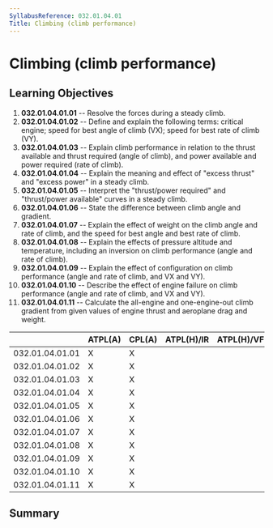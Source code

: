 ```yaml
---
SyllabusReference: 032.01.04.01
Title: Climbing (climb performance)
---
```


# Climbing (climb performance)

## Learning Objectives

1.  **032.01.04.01.01** -- Resolve the forces during a steady climb.
2.  **032.01.04.01.02** -- Define and explain the following terms: critical
    engine; speed for best angle of climb (VX); speed for best rate of climb
    (VY).
3.  **032.01.04.01.03** -- Explain climb performance in relation to the thrust
    available and thrust required (angle of climb), and power available and power
    required (rate of climb).
4.  **032.01.04.01.04** -- Explain the meaning and effect of "excess thrust" and
    "excess power" in a steady climb.
5.  **032.01.04.01.05** -- Interpret the "thrust/power required" and
    "thrust/power available" curves in a steady climb.
6.  **032.01.04.01.06** -- State the difference between climb angle and gradient.
7.  **032.01.04.01.07** -- Explain the effect of weight on the climb angle and
    rate of climb, and the speed for best angle and best rate of climb.
8.  **032.01.04.01.08** -- Explain the effects of pressure altitude and
    temperature, including an inversion on climb performance (angle and rate of
    climb).
9.  **032.01.04.01.09** -- Explain the effect of configuration on climb
    performance (angle and rate of climb, and VX and VY).
10. **032.01.04.01.10** -- Describe the effect of engine failure on climb
    performance (angle and rate of climb, and VX and VY).
11. **032.01.04.01.11** -- Calculate the all-engine and one-engine-out climb
    gradient from given values of engine thrust and aeroplane drag and weight.

|                 | ATPL(A) | CPL(A) | ATPL(H)/IR | ATPL(H)/VFR | CPL(H) | IR  | CBIR(A) |
| --------------- | ------- | ------ | ---------- | ----------- | ------ | --- | ------- |
| 032.01.04.01.01 | X       | X      |            |             |        |     |         |
| 032.01.04.01.02 | X       | X      |            |             |        |     |         |
| 032.01.04.01.03 | X       | X      |            |             |        |     |         |
| 032.01.04.01.04 | X       | X      |            |             |        |     |         |
| 032.01.04.01.05 | X       | X      |            |             |        |     |         |
| 032.01.04.01.06 | X       | X      |            |             |        |     |         |
| 032.01.04.01.07 | X       | X      |            |             |        |     |         |
| 032.01.04.01.08 | X       | X      |            |             |        |     |         |
| 032.01.04.01.09 | X       | X      |            |             |        |     |         |
| 032.01.04.01.10 | X       | X      |            |             |        |     |         |
| 032.01.04.01.11 | X       | X      |            |             |        |     |         |

## Summary
